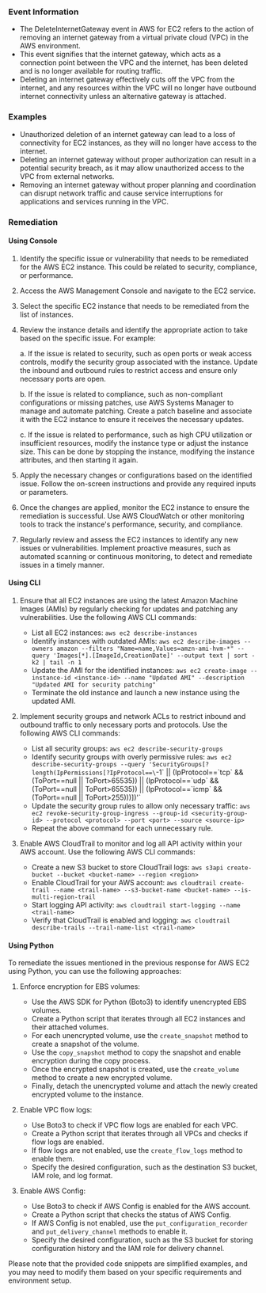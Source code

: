 
### Event Information

- The DeleteInternetGateway event in AWS for EC2 refers to the action of removing an internet gateway from a virtual private cloud (VPC) in the AWS environment.
- This event signifies that the internet gateway, which acts as a connection point between the VPC and the internet, has been deleted and is no longer available for routing traffic.
- Deleting an internet gateway effectively cuts off the VPC from the internet, and any resources within the VPC will no longer have outbound internet connectivity unless an alternative gateway is attached.


### Examples

- Unauthorized deletion of an internet gateway can lead to a loss of connectivity for EC2 instances, as they will no longer have access to the internet.
- Deleting an internet gateway without proper authorization can result in a potential security breach, as it may allow unauthorized access to the VPC from external networks.
- Removing an internet gateway without proper planning and coordination can disrupt network traffic and cause service interruptions for applications and services running in the VPC.

### Remediation

#### Using Console

1. Identify the specific issue or vulnerability that needs to be remediated for the AWS EC2 instance. This could be related to security, compliance, or performance.

2. Access the AWS Management Console and navigate to the EC2 service.

3. Select the specific EC2 instance that needs to be remediated from the list of instances.

4. Review the instance details and identify the appropriate action to take based on the specific issue. For example:

   a. If the issue is related to security, such as open ports or weak access controls, modify the security group associated with the instance. Update the inbound and outbound rules to restrict access and ensure only necessary ports are open.

   b. If the issue is related to compliance, such as non-compliant configurations or missing patches, use AWS Systems Manager to manage and automate patching. Create a patch baseline and associate it with the EC2 instance to ensure it receives the necessary updates.

   c. If the issue is related to performance, such as high CPU utilization or insufficient resources, modify the instance type or adjust the instance size. This can be done by stopping the instance, modifying the instance attributes, and then starting it again.

5. Apply the necessary changes or configurations based on the identified issue. Follow the on-screen instructions and provide any required inputs or parameters.

6. Once the changes are applied, monitor the EC2 instance to ensure the remediation is successful. Use AWS CloudWatch or other monitoring tools to track the instance's performance, security, and compliance.

7. Regularly review and assess the EC2 instances to identify any new issues or vulnerabilities. Implement proactive measures, such as automated scanning or continuous monitoring, to detect and remediate issues in a timely manner.

#### Using CLI

1. Ensure that all EC2 instances are using the latest Amazon Machine Images (AMIs) by regularly checking for updates and patching any vulnerabilities. Use the following AWS CLI commands:

   - List all EC2 instances: `aws ec2 describe-instances`
   - Identify instances with outdated AMIs: `aws ec2 describe-images --owners amazon --filters "Name=name,Values=amzn-ami-hvm-*" --query 'Images[*].[ImageId,CreationDate]' --output text | sort -k2 | tail -n 1`
   - Update the AMI for the identified instances: `aws ec2 create-image --instance-id <instance-id> --name "Updated AMI" --description "Updated AMI for security patching"`
   - Terminate the old instance and launch a new instance using the updated AMI.

2. Implement security groups and network ACLs to restrict inbound and outbound traffic to only necessary ports and protocols. Use the following AWS CLI commands:

   - List all security groups: `aws ec2 describe-security-groups`
   - Identify security groups with overly permissive rules: `aws ec2 describe-security-groups --query 'SecurityGroups[?length(IpPermissions[?IpProtocol==\`-1\` || (IpProtocol==\`tcp\` && (ToPort==null || ToPort>65535)) || (IpProtocol==\`udp\` && (ToPort==null || ToPort>65535)) || (IpProtocol==\`icmp\` && (ToPort==null || ToPort>255)))])'`
   - Update the security group rules to allow only necessary traffic: `aws ec2 revoke-security-group-ingress --group-id <security-group-id> --protocol <protocol> --port <port> --source <source-ip>`
   - Repeat the above command for each unnecessary rule.

3. Enable AWS CloudTrail to monitor and log all API activity within your AWS account. Use the following AWS CLI commands:

   - Create a new S3 bucket to store CloudTrail logs: `aws s3api create-bucket --bucket <bucket-name> --region <region>`
   - Enable CloudTrail for your AWS account: `aws cloudtrail create-trail --name <trail-name> --s3-bucket-name <bucket-name> --is-multi-region-trail`
   - Start logging API activity: `aws cloudtrail start-logging --name <trail-name>`
   - Verify that CloudTrail is enabled and logging: `aws cloudtrail describe-trails --trail-name-list <trail-name>`

#### Using Python

To remediate the issues mentioned in the previous response for AWS EC2 using Python, you can use the following approaches:

1. Enforce encryption for EBS volumes:
   - Use the AWS SDK for Python (Boto3) to identify unencrypted EBS volumes.
   - Create a Python script that iterates through all EC2 instances and their attached volumes.
   - For each unencrypted volume, use the `create_snapshot` method to create a snapshot of the volume.
   - Use the `copy_snapshot` method to copy the snapshot and enable encryption during the copy process.
   - Once the encrypted snapshot is created, use the `create_volume` method to create a new encrypted volume.
   - Finally, detach the unencrypted volume and attach the newly created encrypted volume to the instance.

2. Enable VPC flow logs:
   - Use Boto3 to check if VPC flow logs are enabled for each VPC.
   - Create a Python script that iterates through all VPCs and checks if flow logs are enabled.
   - If flow logs are not enabled, use the `create_flow_logs` method to enable them.
   - Specify the desired configuration, such as the destination S3 bucket, IAM role, and log format.

3. Enable AWS Config:
   - Use Boto3 to check if AWS Config is enabled for the AWS account.
   - Create a Python script that checks the status of AWS Config.
   - If AWS Config is not enabled, use the `put_configuration_recorder` and `put_delivery_channel` methods to enable it.
   - Specify the desired configuration, such as the S3 bucket for storing configuration history and the IAM role for delivery channel.

Please note that the provided code snippets are simplified examples, and you may need to modify them based on your specific requirements and environment setup.

